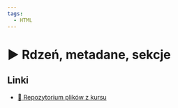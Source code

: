 ```yaml
---
tags:
  - HTML
---
```



# ▶️ Rdzeń, metadane, sekcje

<VimeoPlayer videoId="749766870" />

## Linki

- [💾 Repozytorium plików z kursu](https://github.com/codisity/kurs-html)
